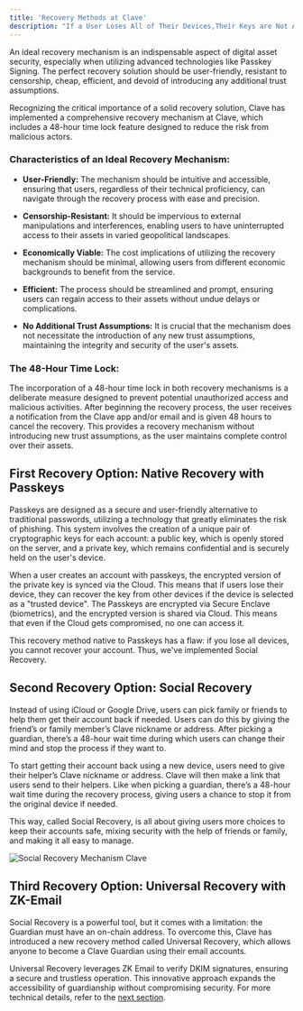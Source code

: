 ```yaml
---
title: 'Recovery Methods at Clave'
description: "If a User Loses All of Their Devices,Their Keys are Not Accessible, Given That the Key Within The Secure Enclave is non-extractable. To Address This Problem, Clave Has Developed a Recovery Mechanism."
---
```

An ideal recovery mechanism is an indispensable aspect of digital asset security, especially when utilizing advanced technologies like Passkey Signing. The perfect recovery solution should be user-friendly, resistant to censorship, cheap, efficient, and devoid of introducing any additional trust assumptions.

Recognizing the critical importance of a solid recovery solution, Clave has implemented a comprehensive recovery mechanism at Clave, which includes a 48-hour time lock feature designed to reduce the risk from malicious actors.

### Characteristics of an Ideal Recovery Mechanism:
- **User-Friendly:** The mechanism should be intuitive and accessible, ensuring that users, regardless of their technical proficiency, can navigate through the recovery process with ease and precision.

- **Censorship-Resistant:** It should be impervious to external manipulations and interferences, enabling users to have uninterrupted access to their assets in varied geopolitical landscapes.

- **Economically Viable:** The cost implications of utilizing the recovery mechanism should be minimal, allowing users from different economic backgrounds to benefit from the service.

- **Efficient:** The process should be streamlined and prompt, ensuring users can regain access to their assets without undue delays or complications.

- **No Additional Trust Assumptions:** It is crucial that the mechanism does not necessitate the introduction of any new trust assumptions, maintaining the integrity and security of the user's assets.
### The 48-Hour Time Lock:
The incorporation of a 48-hour time lock in both recovery mechanisms is a deliberate measure designed to prevent potential unauthorized access and malicious activities. After beginning the recovery process, the user receives a notification from the Clave app and/or email and is given 48 hours to cancel the recovery. This provides a recovery mechanism without introducing new trust assumptions, as the user maintains complete control over their assets.

## First Recovery Option: Native Recovery with Passkeys
Passkeys are designed as a secure and user-friendly alternative to traditional passwords, utilizing a technology that greatly eliminates the risk of phishing. This system involves the creation of a unique pair of cryptographic keys for each account: a public key, which is openly stored on the server, and a private key, which remains confidential and is securely held on the user's device.

When a user creates an account with passkeys, the encrypted version of the private key is synced via the Cloud. This means that if users lose their device, they can recover the key from other devices if the device is selected as a "trusted device". The Passkeys are encrypted via Secure Enclave (biometrics), and the encrypted version is shared via Cloud. This means that even if the Cloud gets compromised, no one can access it.

This recovery method native to Passkeys has a flaw: if you lose all devices, you cannot recover your account. Thus, we've implemented Social Recovery.

## Second Recovery Option: Social Recovery
Instead of using iCloud or Google Drive, users can pick family or friends to help them get their account back if needed. Users can do this by giving the friend’s or family member’s Clave nickname or address. After picking a guardian, there’s a 48-hour wait time during which users can change their mind and stop the process if they want to.

To start getting their account back using a new device, users need to give their helper’s Clave nickname or address. Clave will then make a link that users send to their helpers. Like when picking a guardian, there’s a 48-hour wait time during the recovery process, giving users a chance to stop it from the original device if needed.

This way, called Social Recovery, is all about giving users more choices to keep their accounts safe, mixing security with the help of friends or family, and making it all easy to manage.

![Social Recovery Mechanism Clave](./images/recoverypic1.png)


## Third Recovery Option: Universal Recovery with ZK-Email
Social Recovery is a powerful tool, but it comes with a limitation: the Guardian must have an on-chain address. To overcome this, Clave has introduced a new recovery method called Universal Recovery, which allows anyone to become a Clave Guardian using their email accounts.

Universal Recovery leverages ZK Email to verify DKIM signatures, ensuring a secure and trustless operation. This innovative approach expands the accessibility of guardianship without compromising security. For more technical details, refer to the [next section]("zkemail-recovery-technical").